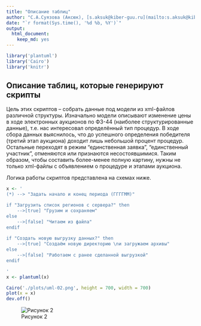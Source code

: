 ```yaml
---
title: "Описание таблиц"
author: "С.А.Суязова (Аксюк), [s.aksuk@kiber-guu.ru](mailto:s.aksuk@kiber-guu.ru)"
date: "`r format(Sys.time(), '%d %b, %Y')`"
output:
  html_document:
    keep_md: yes
---
```


```r
library('plantuml')
library('Cairo')
library('knitr')

```


## Описание таблиц, которые генерируют скрипты   

Цель этих скриптов -- собрать данные под модели из xml-файлов различной структуры. Изначально модели описывают изменение цены в ходе электронных аукционов по ФЗ-44 (наиболее структурированные данные), т.е. нас интересовал определённый тип процедур. В ходе сбора данных выяснилось, что до успешного определения победителя (третий этап аукциона) доходит лишь небольшой процент процедур. Остальные переходят в режим "единственная заявка", "единственный участник", отменяются или признаются несостоявшимися. Таким образом, чтобы составить более-менее полную картину, нужны не только xml-файлы с объявлением о процедуре и этапами аукциона.    

Логика работы скриптов представлена на схемах ниже.  

```r




x <- '
(*) --> "Задать начало и конец периода (ГГГГММ)"

if "Загрузить список регионов с сервера?" then
    -->[true] "Грузим и сохраняем"
else
    -->[false] "Читаем из файла"
endif
 
if "Создать новую выгрузку данных?" then
    -->[true] "Создаём новую директорию \nи загружаем архивы"
else
    -->[false] "Работаем с ранее сделанной выгрузкой"
endif

'
x <- plantuml(x)

Cairo('./plots/uml-02.png', height = 700, width = 700)
plot(x = x)
dev.off()

```
![Рисунок 2](./plots/uml-02.png)




